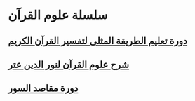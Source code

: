 # سلسلة علوم القرآن
## [دورة تعليم الطريقة المثلى لتفسير القرآن الكريم](%D8%A7%D9%84%D8%B7%D8%B1%D9%8A%D9%82%D8%A9%20%D8%A7%D9%84%D9%85%D8%AB%D9%84%D9%89%20%D9%84%D8%AA%D9%81%D8%B3%D9%8A%D8%B1)
## [شرح علوم القرآن لنور الدين عتر](%D8%B9%D9%84%D9%88%D9%85%20%D8%A7%D9%84%D9%82%D8%B1%D8%A2%D9%86%20-%20%D9%86%D9%88%D8%B1%20%D8%A7%D9%84%D8%AF%D9%8A%D9%86%20%D8%B9%D8%AA%D8%B1)
## [دورة مقاصد السور](%D8%AF%D9%88%D8%B1%D8%A9%20%D9%85%D9%82%D8%A7%D8%B5%D8%AF%20%D8%A7%D9%84%D8%B3%D9%88%D8%B1)
